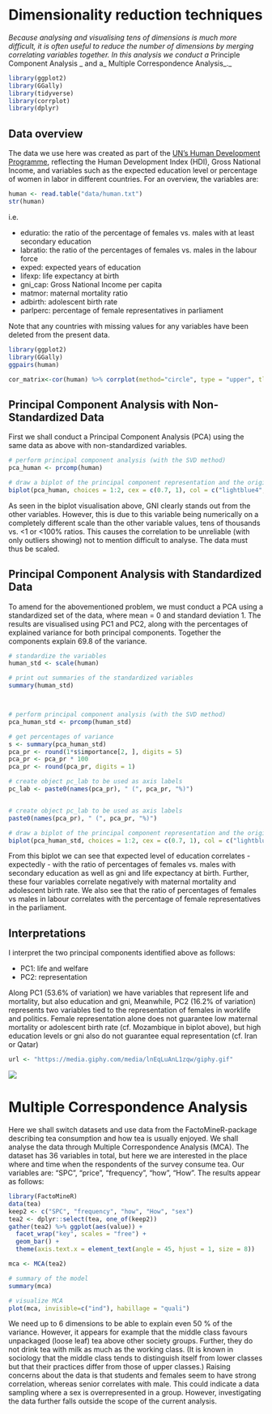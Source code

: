 # Dimensionality reduction techniques

_Because analysing and visualising tens of dimensions is much more difficult, it is often useful to reduce the number of dimensions by merging correlating variables together. In this analysis we conduct a_ Principle Component Analysis _ and a_ Multiple Correspondence Analysis_._

```r
library(ggplot2)
library(GGally)
library(tidyverse)
library(corrplot)
library(dplyr)
```


## Data overview

The data we use here was created as part of the [UN's Human Development Programme](http://hdr.undp.org/en/content/human-development-index-hdi), reflecting the Human Development Index (HDI), Gross National Income, and variables such as the expected education level or percentage of women in labor in different countries. For an overview, the variables are: 

```r
human <- read.table("data/human.txt")
str(human)
```
i.e. 

* eduratio: the ratio of the percentage of females vs. males with at least secondary education
* labratio: the ratio of the percentages of females vs. males in the labour force
* exped: expected years of education
* lifexp: life expectancy at birth
* gni_cap: Gross National Income per capita
* matmor: maternal mortality ratio
* adbirth: adolescent birth rate
* parlperc: percentage of female representatives in parliament

Note that any countries with missing values for any variables have been deleted from the present data. 

```r
library(ggplot2)
library(GGally)
ggpairs(human)
```

```r
cor_matrix<-cor(human) %>% corrplot(method="circle", type = "upper", tl.pos = "d", tl.cex = 0.8)
```

## Principal Component Analysis with Non-Standardized Data

First we shall conduct a Principal Component Analysis (PCA) using the same data as above with non-standardized variables.

```r
# perform principal component analysis (with the SVD method)
pca_human <- prcomp(human)

# draw a biplot of the principal component representation and the original variables
biplot(pca_human, choices = 1:2, cex = c(0.7, 1), col = c("lightblue4", "darkred"))
```

As seen in the biplot visualisation above, GNI clearly stands out from the other variables. However, this is due to this variable being numerically on a completely different scale than the other variable values, tens of thousands vs. <1 or <100% ratios. This causes the correlation to be unreliable (with only outliers showing) not to mention difficult to analyse. The data must thus be scaled. 

## Principal Component Analysis with Standardized Data

To amend for the abovementioned problem, we must conduct a PCA using a standardized set of the data, where mean = 0 and standard deviation 1. The results are visualised using PC1 and PC2, along with the percentages of explained variance for both principal components. Together the components explain 69.8 of the variance.

```r
# standardize the variables
human_std <- scale(human)

# print out summaries of the standardized variables
summary(human_std)



# perform principal component analysis (with the SVD method)
pca_human_std <- prcomp(human_std)

# get percentages of variance
s <- summary(pca_human_std)
pca_pr <- round(1*s$importance[2, ], digits = 5)
pca_pr <- pca_pr * 100
pca_pr <- round(pca_pr, digits = 1)

# create object pc_lab to be used as axis labels
pc_lab <- paste0(names(pca_pr), " (", pca_pr, "%)")


# create object pc_lab to be used as axis labels
paste0(names(pca_pr), " (", pca_pr, "%)")

# draw a biplot of the principal component representation and the original variables
biplot(pca_human_std, choices = 1:2, cex = c(0.7, 1), col = c("lightblue4", "darkred"), xlab = pc_lab[1], ylab = pc_lab[2])
```

From this biplot we can see that expected level of education correlates - expectedly - with the ratio of percentages of females vs. males with secondary education as well as gni and life expectancy at birth. Further, these four variables correlate negatively with maternal mortality and adolescent birth rate. We also see that the ratio of percentages of females vs males in labour correlates with the percentage of female representatives in the parliament. 

## Interpretations

I interpret the two principal components identified above as follows: 

* PC1: life and welfare
* PC2: representation

Along PC1 (53.6% of variation) we have variables that represent life and mortality, but also education and gni, Meanwhile, PC2 (16.2% of variation) represents two variables tied to the representation of females in worklife and politics. Female representation alone does not guarantee low maternal mortality or adolescent birth rate (cf. Mozambique in biplot above), but high education levels or gni also do not guarantee equal representation (cf. Iran or Qatar)




```r
url <- "https://media.giphy.com/media/lnEqLuAnL1zqw/giphy.gif"
```
![](`r url`)


# Multiple Correspondence Analysis

Here we shall switch datasets and use data from the FactoMineR-package describing tea consumption and how tea is usually enjoyed. We shall analyse the data through Multiple Correspondence Analysis (MCA). The dataset has 36 variables in total, but here we are interested in the place where and time when the respondents of the survey consume tea. Our variables are: "SPC", "price", "frequency", "how", "How". The results appear as follows:

```r
library(FactoMineR)
data(tea)
keep2 <- c("SPC", "frequency", "how", "How", "sex")
tea2 <- dplyr::select(tea, one_of(keep2))
gather(tea2) %>% ggplot(aes(value)) + 
  facet_wrap("key", scales = "free") + 
  geom_bar() + 
  theme(axis.text.x = element_text(angle = 45, hjust = 1, size = 8))
```


```r
mca <- MCA(tea2)

# summary of the model
summary(mca)

# visualize MCA
plot(mca, invisible=c("ind"), habillage = "quali")

```

We need up to 6 dimensions to be able to explain even 50 % of the variance. However, it appears for example that the middle class favours unpackaged (loose leaf) tea above other society groups. Further, they do not drink tea with milk as much as the working class. (It is known in sociology that the middle class tends to distinguish itself from lower classes but that their practices differ from those of upper classes.) Raising concerns about the data is that students and females seem to have strong correlation, whereas senior correlates with male. This could indicate a data sampling where a sex is overrepresented in a group. However, investigating the data further falls outside the scope of the current analysis. 
